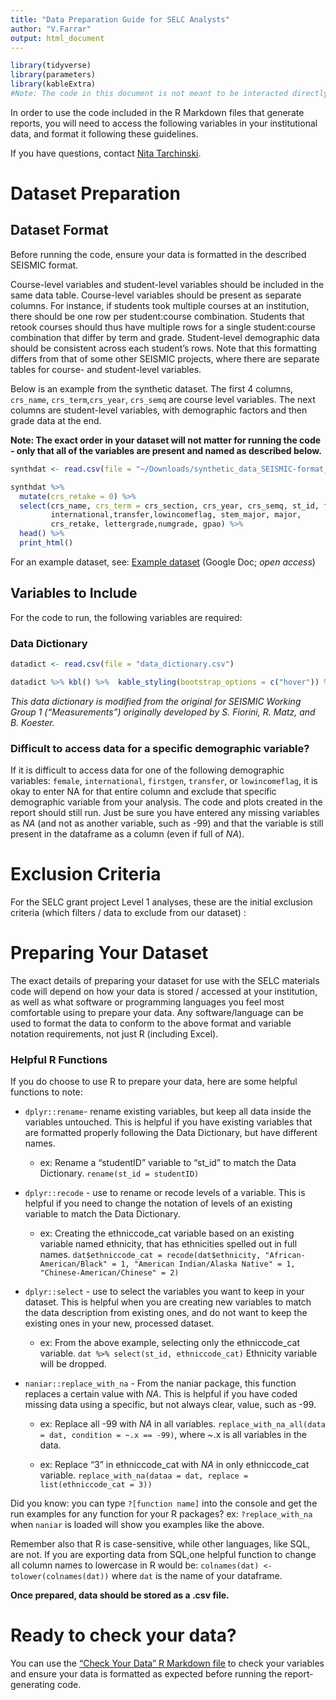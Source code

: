 ```yaml
---
title: "Data Preparation Guide for SELC Analysts"
author: "V.Farrar"
output: html_document
---
```


```r
library(tidyverse)
library(parameters)
library(kableExtra)
#Note: The code in this document is not meant to be interacted directly with by IR users. This document should be used to create a static .html or PDF guide that will be provided to IR users. 
```

In order to use the code included in the R Markdown files that generate reports, you will need to access the following variables in your institutional data, and format it following these guidelines.

If you have questions, contact [Nita Tarchinski](mailto:nitaked@umich.edu).

# Dataset Preparation

## Dataset Format

Before running the code, ensure your data is formatted in the described SEISMIC format.

Course-level variables and student-level variables should be included in the same data table. Course-level variables should be present as separate columns. For instance, if students took multiple courses at an institution, there should be one row per student:course combination. Students that retook courses should thus have multiple rows for a single student:course combination that differ by term and grade. Student-level demographic data should be consistent across each student's rows. Note that this formatting differs from that of some other SEISMIC projects, where there are separate tables for course- and student-level variables.

Below is an example from the synthetic dataset. The first 4 columns, `crs_name`, `crs_term`,`crs_year`, `crs_semq` are course level variables. The next columns are student-level variables, with demographic factors and then grade data at the end.

**Note: The exact order in your dataset will not matter for running the code - only that all of the variables are present and named as described below.**

```r
synthdat <- read.csv(file = "~/Downloads/synthetic_data_SEISMIC-format_BIO300_2023-05-08.csv")

synthdat %>%
  mutate(crs_retake = 0) %>%
  select(crs_name, crs_term = crs_section, crs_year, crs_semq, st_id, female, firstgen,ethniccode_cat,white, black_afram, hispanic_latinx, indigenous_am_indian, asian, pacific_islander,
         international,transfer,lowincomeflag, stem_major, major,
         crs_retake, lettergrade,numgrade, gpao) %>%
  head() %>%
  print_html()
```

For an example dataset, see: [Example dataset](https://docs.google.com/spreadsheets/d/14yD7tf09ZbpKUBF2KIkqPzPLpyKW9BeQyEd5zlR7EUM/edit?usp=sharing) (Google Doc; *open access*)

## Variables to Include

For the code to run, the following variables are required:

### Data Dictionary
```r
datadict <- read.csv(file = "data_dictionary.csv")

datadict %>% kbl() %>%  kable_styling(bootstrap_options = c("hover")) %>% row_spec(c(1,5,11,14,17,23,26,30,32,35,38,41,42,45,48,49,51,52,58,61,62), extra_css = "border-bottom: 1px solid")


```

*This data dictionary is modified from the original for SEISMIC Working Group 1 ("Measurements") originally developed by S. Fiorini, R. Matz, and B. Koester.*

### Difficult to access data for a specific demographic variable?
If it is difficult to access data for one of the following demographic variables: 
`female`, `international`, `firstgen`, `transfer`, or `lowincomeflag`, it is okay to enter NA for that entire column and exclude that specific demographic variable from your analysis. The code and plots created in the report should still run. Just be sure you have entered any missing variables as *NA* (and not as another variable, such as -99) and that the variable is still present in the dataframe as a column (even if full of *NA*).

# Exclusion Criteria

For the SELC grant project Level 1 analyses, these are the initial exclusion criteria (which filters / data to exclude from our dataset) :

# Preparing Your Dataset

The exact details of preparing your dataset for use with the SELC materials code will depend on how your data is stored / accessed at your institution, as well as what software or programming languages you feel most comfortable using to prepare your data. Any software/language can be used to format the data to conform to the above format and variable notation requirements, not just R (including Excel).

### Helpful R Functions

If you do choose to use R to prepare your data, here are some helpful functions to note:

-   `dplyr::rename`- rename existing variables, but keep all data inside the variables untouched. This is helpful if you have existing variables that are formatted properly following the Data Dictionary, but have different names.

    -   ex: Rename a "studentID" variable to "st_id" to match the Data Dictionary. `rename(st_id = studentID)`

-   `dplyr::recode` - use to rename or recode levels of a variable. This is helpful if you need to change the notation of levels of an existing variable to match the Data Dictionary.

    -   ex: Creating the ethniccode_cat variable based on an existing variable named ethnicity, that has ethnicities spelled out in full names. `dat$ethniccode_cat = recode(dat$ethnicity, "African-American/Black" = 1, "American Indian/Alaska Native" = 1, "Chinese-American/Chinese" = 2)`

-   `dplyr::select` - use to select the variables you want to keep in your dataset. This is helpful when you are creating new variables to match the data description from existing ones, and do not want to keep the existing ones in your new, processed dataset.

    -   ex: From the above example, selecting only the ethniccode_cat variable. `dat %>% select(st_id, ethniccode_cat)` Ethnicity variable will be dropped.

-   `naniar::replace_with_na` - From the naniar package, this function replaces a certain value with *NA*. This is helpful if you have coded missing data using a specific, but not always clear, value, such as -99.

    -   ex: Replace all -99 with *NA* in all variables. `replace_with_na_all(data = dat, condition = ~.x == -99)`, where \~.x is all variables in the data.

    -   ex: Replace "3" in ethniccode_cat with *NA* in only ethniccode_cat variable. `replace_with_na(dataa = dat, replace = list(ethniccode_cat = 3))`

Did you know: you can type `?[function name]` into the console and get the run examples for any function for your R packages? ex: `?replace_with_na` when `naniar` is loaded will show you examples like the above.

Remember also that R is case-sensitive, while other languages, like SQL, are not. If you are exporting data from SQL,one helpful function to change all column names to lowercase in R would be: `colnames(dat) <- tolower(colnames(dat))` where `dat` is the name of your dataframe.

**Once prepared, data should be stored as a .csv file.**

# Ready to check your data?

You can use the ["Check Your Data" R Markdown file](https://github.com/vsfarrar/SEISMIC-equity-measures/blob/main/check_your_data.Rmd) to check your variables and ensure your data is formatted as expected before running the report-generating code.
